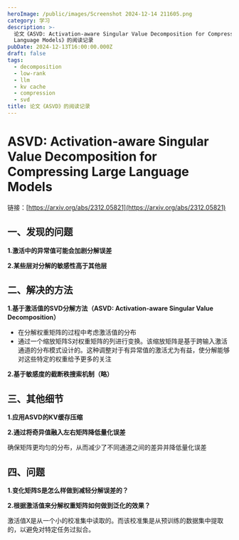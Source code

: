 ```yaml
---
heroImage: /public/images/Screenshot 2024-12-14 211605.png
category: 学习
description: >-
  论文《ASVD: Activation-aware Singular Value Decomposition for Compressing Large
  Language Models》的阅读记录
pubDate: 2024-12-13T16:00:00.000Z
draft: false
tags:
  - decomposition
  - low-rank
  - llm
  - kv cache
  - compression
  - svd
title: 论文《ASVD》的阅读记录
---
```


# ASVD: Activation-aware Singular Value Decomposition for Compressing Large Language Models

链接：[https://arxiv.org/abs/2312.05821](https://arxiv.org/abs/2312.05821)

## 一、发现的问题

**1.激活中的异常值可能会加剧分解误差**

**2.某些层对分解的敏感性高于其他层**

## 二、解决的方法

**1.基于激活值的SVD分解方法（ASVD: Activation-aware Singular Value Decomposition）**

- 在分解权重矩阵的过程中考虑激活值的分布
- 通过一个缩放矩阵S对权重矩阵的列进行变换。该缩放矩阵是基于跨输入激活通道的分布模式设计的。这种调整对于有异常值的激活尤为有益，使分解能够对这些特定的权重给予更多的关注

**2.基于敏感度的截断秩搜索机制（略）**

## 三、其他细节

**1.应用ASVD的KV缓存压缩**

**2.通过将奇异值融入左右矩阵降低量化误差**

确保矩阵更均匀的分布，从而减少了不同通道之间的差异并降低量化误差

## 四、问题

**1.变化矩阵S是怎么样做到减轻分解误差的？**

**2.根据激活值来分解权重矩阵如何做到泛化的效果？**

激活值X是从一个小的校准集中读取的。而该校准集是从预训练的数据集中提取的，以避免对特定任务过拟合。
